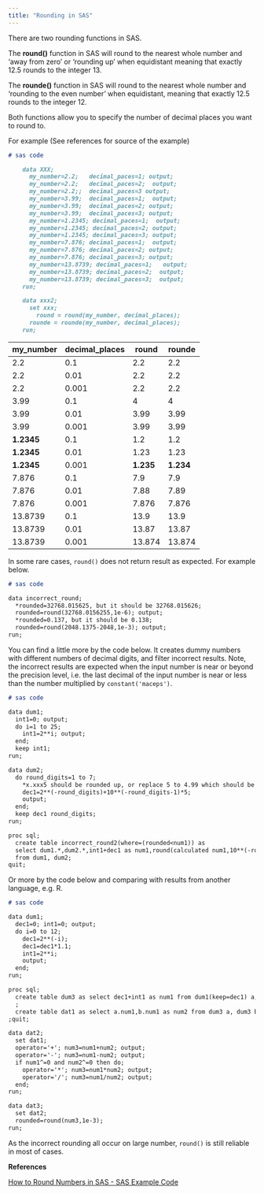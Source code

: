 ```yaml
---
title: "Rounding in SAS"
---
```


There are two rounding functions in SAS.

The **round()** function in SAS will round to the nearest whole number and 'away from zero' or 'rounding up' when equidistant meaning that exactly 12.5 rounds to the integer 13.

The **rounde()** function in SAS will round to the nearest whole number and 'rounding to the even number' when equidistant, meaning that exactly 12.5 rounds to the integer 12.

Both functions allow you to specify the number of decimal places you want to round to.

For example (See references for source of the example)

```markdown
# sas code

    data XXX;
      my_number=2.2;   decimal_paces=1; output;
      my_number=2.2;   decimal_paces=2;  output;
      my_number=2.2;;  decimal_paces=3 output;
      my_number=3.99;  decimal_paces=1;  output;
      my_number=3.99;  decimal_paces=2; output;
      my_number=3.99;  decimal_paces=3; output;
      my_number=1.2345; decimal_paces=1;  output;
      my_number=1.2345; decimal_paces=2; output;
      my_number=1.2345; decimal_paces=3; output;
      my_number=7.876; decimal_paces=1;  output;
      my_number=7.876; decimal_paces=2; output;
      my_number=7.876; decimal_paces=3; output;
      my_number=13.8739; decimal_paces=1;   output;
      my_number=13.8739; decimal_paces=2;  output;
      my_number=13.8739; decimal_paces=3;  output;
    run;

    data xxx2;
      set xxx;
    	round = round(my_number, decimal_places);
      rounde = rounde(my_number, decimal_places);
    run;
```

| my_number  | decimal_places | round     | rounde    |
|------------|----------------|-----------|-----------|
| 2.2        | 0.1            | 2.2       | 2.2       |
| 2.2        | 0.01           | 2.2       | 2.2       |
| 2.2        | 0.001          | 2.2       | 2.2       |
| 3.99       | 0.1            | 4         | 4         |
| 3.99       | 0.01           | 3.99      | 3.99      |
| 3.99       | 0.001          | 3.99      | 3.99      |
| **1.2345** | 0.1            | 1.2       | 1.2       |
| **1.2345** | 0.01           | 1.23      | 1.23      |
| **1.2345** | 0.001          | **1.235** | **1.234** |
| 7.876      | 0.1            | 7.9       | 7.9       |
| 7.876      | 0.01           | 7.88      | 7.89      |
| 7.876      | 0.001          | 7.876     | 7.876     |
| 13.8739    | 0.1            | 13.9      | 13.9      |
| 13.8739    | 0.01           | 13.87     | 13.87     |
| 13.8739    | 0.001          | 13.874    | 13.874    |

In some rare cases, `round()` does not return result as expected. For example below.

```markdown
# sas code

data incorrect_round;
  *rounded=32768.015625, but it should be 32768.015626;
  rounded=round(32768.0156255,1e-6); output;
  *rounded=0.137, but it should be 0.138;
  rounded=round(2048.1375-2048,1e-3); output;
run;
```

You can find a little more by the code below. It creates dummy numbers with different numbers of decimal digits, and filter incorrect results. Note, the incorrect results are expected when the input number is near or beyond the precision level, i.e. the last decimal of the input number is near or less than the number multiplied by `constant('maceps')`.

```markdown
# sas code

data dum1;
  int1=0; output;
  do i=1 to 25;
    int1=2**i; output;
  end;
  keep int1;
run;

data dum2;
  do round_digits=1 to 7;
    *x.xxx5 should be rounded up, or replace 5 to 4.99 which should be rounded down;
    dec1=2**(-round_digits)+10**(-round_digits-1)*5;
    output;
  end;
  keep dec1 round_digits;
run;

proc sql;
  create table incorrect_round2(where=(rounded<num1)) as
  select dum1.*,dum2.*,int1+dec1 as num1,round(calculated num1,10**(-round_digits)) as rounded
  from dum1, dum2;
quit;
```

Or more by the code below and comparing with results from another language, e.g. R.

```markdown
# sas code

data dum1;
  dec1=0; int1=0; output;
  do i=0 to 12;
    dec1=2**(-i);
    dec1=dec1*1.1;
    int1=2**i;
    output;
  end;
run;

proc sql;
  create table dum3 as select dec1+int1 as num1 from dum1(keep=dec1) a, dum1(keep=int1) b
  ;
  create table dat1 as select a.num1,b.num1 as num2 from dum3 a, dum3 b
;quit;

data dat2;
  set dat1;
  operator='+'; num3=num1+num2; output;
  operator='-'; num3=num1-num2; output;
  if num1^=0 and num2^=0 then do;
    operator='*'; num3=num1*num2; output;
    operator='/'; num3=num1/num2; output;
  end;
run;

data dat3;
  set dat2;
  rounded=round(num3,1e-3);
run;
```

As the incorrect rounding all occur on large number, `round()` is still reliable in most of cases.

**References**

[How to Round Numbers in SAS - SAS Example Code](https://sasexamplecode.com/how-to-round-numbers-in-sas/)
